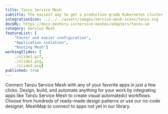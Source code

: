 ```yaml
---
title: Tanzu Service Mesh
subtitle: The easiest way to get a production-grade Kubernetes cluster up and running
integrationIcon: ../../../assets/images/service-mesh-icons/tanzu.svg
docURL: https://docs.meshery.io/service-meshes/adapters/tanzu-sm
category: Service Mesh
featureList: [
    "Faster and easier configuration",
    "Application isolation",
    "Routing Mesh"]
workingSlides: [
    ./slide1.gif,
    ./slide2.png,
    ./slide3.png]
published: true
---
```


<p>
    Connect Tanzu Service Mesh with any of your favorite apps in just a few
    clicks. Design, build, and automate anything for your work by
    integrating apps like Tanzu Service Mesh to create visual automatedcl
    workflows. Choose from hundreds of ready-made design patterns or use
    our no-code designer, MeshMap to connect to apps not yet in our
    library.
</p>
